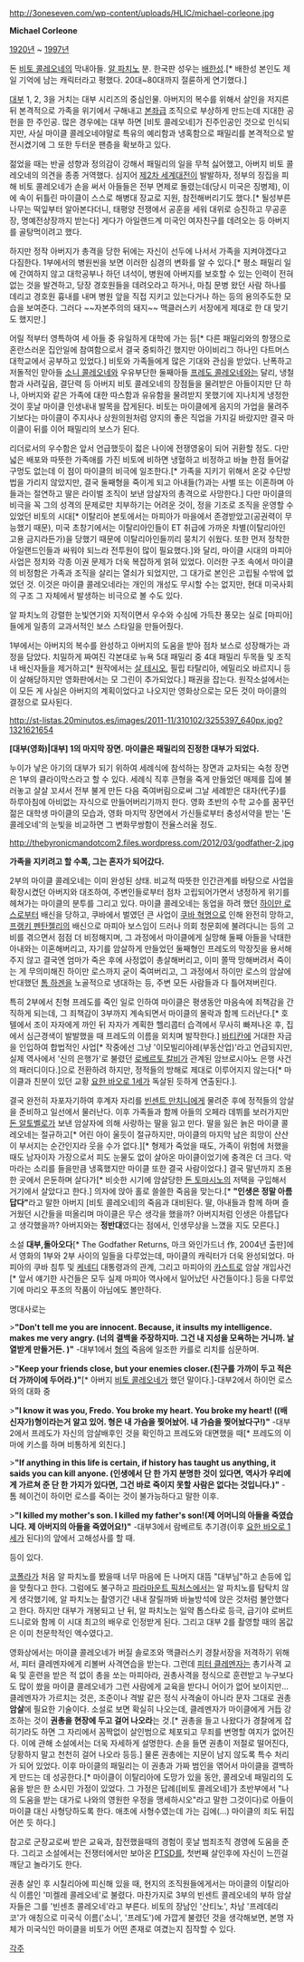 http://3oneseven.com/wp-content/uploads/HLIC/michael-corleone.jpg

'''Michael Corleone'''

[[1920년]] ~ [[1997년]]

돈 [[비토 콜레오네]]의 막내아들. [[알 파치노]] 분. 한국판 성우는 [[배한성]].[* 배한성 본인도 제일 기억에 남는 캐릭터라고 평했다. 20대~80대까지 절륜하게 연기했다.]

[[대부]] 1, 2, 3을 거치는 대부 시리즈의 중심인물. 아버지의 복수를 위해서 살인을 저지른 뒤 본격적으로 가족을 위기에서 구해내고 [[본좌]]급 조직으로 부상하게 만드는데 지대한 공헌을 한 주인공. 
많은 경우에는 대부 하면 [비토 콜레오네]가 진주인공인 것으로 인식되지만, 사실 마이클 콜레오네야말로 특유의 예리함과 냉혹함으로 패밀리를 본격적으로 발전시켰기에 그 또한 두터운 팬층을 확보하고 있다. 

젊었을 때는 반골 성향과 정의감이 강해서 패밀리의 일을 무척 싫어했고, 아버지 비토 콜레오네의 의견을 종종 거역했다. 심지어 [[제2차 세계대전]]이 발발하자, 정부의 징집을 피해 비토 콜레오네가 손을 써서 아들들은 전부 면제로 돌렸는데(당시 미국은 징병제), 이에 속이 뒤틀린 마이클이 스스로 해병대 장교로 지원, 참전해버리기도 했다.[* 될성부른 나무는 떡잎부터 알아본다더니, 태평양 전쟁에서 공훈을 세워 대위로 승진하고 무공훈장, 명예전상장까지 받는다] 게다가 아일랜드계 미국인 여자친구를 데려오는 등 아버지를 골탕먹이려고 했다.

하지만 정작 아버지가 총격을 당한 뒤에는 자신이 선두에 나서서 가족을 지켜야겠다고 다짐한다. 1부에서의 병원씬을 보면 이러한 심경의 변화를 알 수 있다.[* 평소 패밀리 일에 간여하지 않고 대학공부나 하던 녀석이, 병원에 아버지를 보호할 수 있는 인력이 전혀 없는 것을 발견하고, 당장 경호원들을 데려오라고 하거나, 마침 문병 왔던 사람 하나를 데리고 경호원 흉내를 내며 병원 앞을 직접 지키고 있는다거나 하는 등의 용의주도한 모습을 보여준다. 그러다 ~~자본주의의 돼지~~ 맥클러스키 서장에게 제대로 한 대 맞기도 했지만.]

어릴 적부터 영특하여 세 아들 중 유일하게 대학에 가는 등[* 다른 패밀리와의 항쟁으로 혼란스러운 집안일에 참여함으로서 결국 중퇴하긴 했지만 아이비리그 하나인 다트머스 대학교에서 공부하고 있었다.] 비토와 가족들에게 많은 기대와 관심을 받았다. 난폭하고 저돌적인 맏아들 [[소니 콜레오네]]와 우유부단한 둘째아들 [[프레도 콜레오네]]와는 달리, 냉철함과 사려깊음, 결단력 등 아버지 비토 콜레오네의 장점들을 물려받은 아들이지만 단 하나, 아버지와 같은 가족에 대한 따스함과 유유함을 물려받지 못했기에 지나치게 냉정한 것이 훗날 마이클 인생내내 발목을 잡게된다. 비토는 마이클에게 음지의 가업을 물려주기보다는 마이클이 주지사나 상원의원처럼 양지의 좋은 직업을 가지길 바랐지만 결국 마이클이 뒤를 이어 패밀리의 보스가 된다.

리더로서의 우수함은 앞서 언급했듯이 젋은 나이에 전쟁영웅이 되어 귀환할 정도. 다만 넓은 배포와 따뜻한 가족애를 가진 비토에 비하면 냉혈하고 비정하고 바늘 한점 들어갈 구멍도 없는데 이 점이 마이클의 비극에 일조한다.[* 가족을 지키기 위해서 온갖 수단방법을 가리지 않았지만, 결국 둘째형을 죽이게 되고 아내들(?)과는 사별 또는 이혼하며 아들과는 절연하고 딸은 라이벌 조직이 보낸 암살자의 총격으로 사망한다.] 다만 마이클의 비극을 꼭 그의 성격의 문제로만 치부하기는 어려운 것이, 정을 기조로 조직을 운영할 수 있었던 비토의 시대[* 이탈리아 본토에서는 마피아가 마을에서 존경받았고(공권력이 무능했기 때문), 미국 초창기에서는 이탈리아인들이 ET 취급에 가까운 차별(이탈리아인 고용 금지라든가)을 당했기 때문에 이탈리아인들끼리 뭉치기 쉬웠다. 또한 먼저 정착한 아일랜드인들과 싸워야 되느라 전투원이 많이 필요했다.]와 달리, 마이클 시대의 마피아 사업은 정치와 각종 이권 문제가 더욱 복잡하게 얽혀 있었다. 이러한 구조 속에서 마이클의 비정함은 가족과 조직을 살리는 열쇠가 되었지만, 그 대가로 본인은 고립될 수밖에 없었던 것. 이것은 마이클 콜레오네라는 개인의 개성도 무시할 수는 없지만, 현대 미국사회의 구조 그 자체에서 발생하는 비극으로 볼 수도 있다.
 
알 파치노의 강렬한 눈빛연기와 지적이면서 우수와 수심에 가득찬 풍모는 실로 [마피아]들에게 일종의 교과서적인 보스 스타일을 만들어줬다. 

1부에서는 아버지의 복수를 완성하고 아버지의 도움을 받아 점차 보스로 성장해가는 과정을 담았다. 치밀하게 짜여진 각본대로 뉴욕 5대 패밀리 중 4대 패밀리 두목들 및 조직 내 배신자들을 제거하고[* 원작에서는 [[살 테시오]], 필립 타탈리아, 에밀리오 바르지니 등이 살해당하지만 영화판에서는 모 그린이 추가되었다.] 패권을 잡는다. 원작소설에서는 이 모든 게 사실은 아버지의 계획이었다고 나오지만 영화상으로는 모든 것이 마이클의 결정으로 묘사된다.

http://st-listas.20minutos.es/images/2011-11/310102/3255397_640px.jpg?1321621654

'''[대부(영화)|대부] 1의 마지막 장면. 마이클은 패밀리의 진정한 대부가 되었다.'''

누이가 낳은 아기의 대부가 되기 위하여 세례식에 참석하는 장면과 교차되는 숙청 장면은 1부의 클라이막스라고 할 수 있다. 세례식 직후 큰형을 죽게 만들었던 매제를 집에 불러놓고 살살 꼬셔서 전부 불게 만든 다음 죽여버림으로써 그날 세례받은 대자(代子)를 하루아침에 아비없는 자식으로 만들어버리기까지 한다. 영화 초반의 수학 교수를 꿈꾸던 젊은 대학생 마이클의 모습과, 영화 마지막 장면에서 가신들로부터 충성서약을 받는 '돈 콜레오네'의 눈빛을 비교하면 그 변화무쌍함이 전율스러울 정도.

http://thebyronicmandotcom2.files.wordpress.com/2012/03/godfather-2.jpg

'''가족을 지키려고 할 수록, 그는 혼자가 되어갔다.'''

2부의 마이클 콜레오네는 이미 완성된 상태. 비교적 따뜻한 인간관계를 바탕으로 사업을 확장시켰던 아버지와 대조하여, 주변인들로부터 점차 고립되어가면서 냉정하게 위기를 헤쳐가는 마이클의 분투를 그리고 있다. 마이클 콜레오네는 동업을 하려 했던 [[하이만 로스]]로부터 배신을 당하고, 쿠바에서 벌였던 큰 사업이 [[쿠바 혁명]]으로 인해 완전히 망하고, [[프랭키 펜탄젤리]]의 배신으로 마피아 보스임이 드러나 의회 청문회에 불려다니는 등의 고비를 겪으면서 점점 더 비정해지며, 그 과정에서 마이클에게 실망해 둘째 아들을 낙태한 아내와는 이혼해버리고, 자기를 암살하게 만들었던 둘째형인 프레도의 막장짓을 용서해주지 않고 결국엔 엄마가 죽은 후에 사정없이 총살해버리고, 이미 쫄딱 망해버려서 죽이는 게 무의미해진 하이만 로스까지 굳이 죽여버리고, 그 과정에서 하이만 로스의 암살에 반대했던 [[톰 하겐]]을 노골적으로 냉대하는 등, 주변 모든 사람들과 다 틀어져버린다.

특히 2부에서 친형 프레도를 죽인 일로 인하여 마이클은 평생동안 마음속에 죄책감을 간직하게 되는데, 그 죄책감이 3부까지 계속되면서 마이클의 몰락과 함께 드러난다.[* 호텔에서 조이 자자에게 까인 뒤 자자가 계획한 헬리콥터 습격에서 무사히 빠져나온 후, 집에서 심근경색이 발발했을 때 프레도의 이름을 외치며 발작한다.] [[바티칸]]에 거대한 자금을 인입하여 합법적인 사업[* 작중에선 그냥 '이모빌리아레(부동산업)'라고 언급되지만, 실제 역사에서 '신의 은행가'로 불렸던 [[로베르토 칼비]]가 관계된 암브로시아노 은행 사건의 패러디이다.]으로 전환하려 하지만, 정적들의 방해로 제대로 이루어지지 않는다[* 마이클과 친분이 있던 교황 [[요한 바오로 1세]]가 독살된 듯하게 연출된다.]. 

결국 완전히 자포자기하여 후계자 자리를 [[빈센트 만치니]]에게 물려준 후에 정적들의 암살을 준비하고 일선에서 물러난다. 이후 가족들과 함께 아들의 오페라 데뷔를 보러가지만 [[돈 알토벨로]]가 보낸 암살자에 의해 사랑하는 딸을 잃고 만다. 딸을 잃은 늙은 마이클 콜레오네는 절규하고[* 어린 아이 울듯이 절규하지만, 마이클의 마지막 남은 희망이 산산이 부서지는 순간인지라 웃을 수가 없다.][* 형제가 죽었을 때도, 가족이 위험에 처했을 때도 남자이자 가장으로서 피도 눈물도 없이 살아온 마이클이었기에 충격은 더 크다. 악마라는 소리를 들을만큼 냉혹했지만 마이클 또한 결국 사람이었다.] 결국 말년까지 조용한 곳에서 은둔하며 살다가[* 비슷한 시기에 암살당한 [[돈 토마시노]]의 저택을 구입해서 거기에서 살았다고 한다.] 의자에 앉아 홀로 쓸쓸한 죽음을 맞는다.[* '''"인생은 정말 아름답다"'''라고 말한 아버지 [비토 콜레오네]의 죽음과 대비된다. 딸, 아내들과 함께 하며 즐거웠던 시간들을 떠올리며 마이클은 무슨 생각을 했을까? 아버지처럼 인생은 아름답다고 생각했을까? 아버지와는 '''정반대'''였다는 점에서, 인생무상을 느꼈을 지도 모른다.]

소설 '''대부,돌아오다'''[* The Godfather Returns, 마크 와인가드너 作, 2004년 출판]에서 영화의 1부와 2부 사이의 일들을 다루었는데, 마이클의 캐릭터가 더욱 완성되었다. 마피아의 쿠바 침투 및 [[존 F. 케네디|케네디]] 대통령과의 관계, 그리고 마피아의 [[카스트로]] 암살 개입사건[* 앞서 얘기한 사건들은 모두 실제 마피아 역사에서 일어났던 사건들이다.] 등을 다루었기에 마리오 푸조의 작품이 아님에도 볼만하다.


명대사로는 

>'''"Don't tell me you are innocent. Because, it insults my intelligence. makes me very angry. (너의 결백을 주장하지마. 그건 내 지성을 모욕하는 거니까. 날 열받게 만들거든. )"''' -대부1에서 [[소니 콜레오네|형]]의 죽음에 일조한 카를로 리치를 심문하며.

>'''"Keep your friends close, but your enemies closer.(친구를 가까이 두고 적은 더 가까이에 두어라.)"'''[* 아버지 [[비토 콜레오네]]가 했던 말이다.]-대부2에서 하이먼 로스와의 대화 중

>'''"I know it was you, Fredo. You broke my heart. You broke my heart! ((배신자가)형이라는거 알고 있어. 형은 내 가슴을 찢어놨어. 내 가슴을 찢어놨다구!)"''' -대부2에서 프레도가 자신의 암살배후인 것을 확인하고 프레도와 대면했을 때[* 프레도의 이마에 키스를 하며 비통하게 외친다.]

>'''"If anything in this life is certain, if history has taught us anything, it saids you can kill anyone. (인생에서 단 한 가지 분명한 것이 있다면, 역사가 우리에게 가르쳐 준 단 한 가지가 있다면, 그건 바로 죽이지 못할 사람은 없다는 것입니다.)"''' - 톰 헤이건이 하이먼 로스를 죽이는 것이 불가능하다고 말한 이후.
 
>'''"I killed my mother's son. I killed my father's son!(제 어머니의 아들을 죽였습니다. 제 아버지의 아들을 죽였어요!)"''' -대부3에서 람베르토 추기경(이후 [[요한 바오로 1세]]가 된다)의 앞에서 고해성사를 할 때.

등이 있다.

[[프랜시스 포드 코폴라|코폴라]]가 처음 알 파치노를 봤을때 너무 마음에 든 나머지 대뜸 "대부님"하고 손등에 입을 맞췄다고 한다. 그럼에도 불구하고 [[파라마운트 픽처스]]에서는 알 파치노를 탐탁치 않게 생각했기에, 알 파치노는 촬영기간 내내 잘릴까봐 바늘방석에 앉은 것처럼 불안했다고 한다. 하지만 대부가 개봉되고 난 뒤, 알 파치노는 일약 톱스타로 등극, 급기야 로버트 드니로와 함께 이 시대 최고의 배우로 인정받게 된다. 그리고 대부 2를 촬영할 때의 몸값은 이미 천문학적인 액수였다고.

영화상에서는 마이클 콜레오네가 버질 솔로조와 맥클러스키 경찰서장을 저격하기 위해서, 피터 클레멘자에게 리볼버 사격연습을 받는다. 그런데 [[피터 클레멘자]]는 총기사격 교육 및 훈련을 받은 적 없이 총을 쏘는 마피아라, 권총사격을 정식으로 훈련받고 누구보다도 많이 쐈을 마이클 콜레오네가 그런 사람에게 교육을 받다니 어이가 없어 보이지만... 클레멘자가 가르치는 것은, 조준이나 격발 같은 정식 사격술이 아니라 문자 그대로 권총 '''암살'''에 필요한 기술이다. 소설로 보면 확실히 나오는데, 클레멘자가 마이클에게 거듭 강조하는 것이 '''권총을 현장에 두고 걸어 나오라'''는 것.[* 권총을 들고 나왔다가 경찰에게 잡히기라도 하면 그 자리에서 꼼짝없이 살인범으로 체포되고 무죄를 변명할 여지가 없어진다. 이에 관해 소설에서는 더욱 자세하게 설명한다. 손을 들면 권총이 저절로 떨어진다, 당황하지 말고 천천히 걸어 나오라 등등.] 물론 권총에는 지문이 남지 않도록 특수 처리가 되어 있었다. 이후 마이클의 패밀리는 이 권총과 가짜 범인을 엮어서 마이클을 결백하게 만드는 데 성공한다.[* 마이클이 이탈리아에 도망가 있을 동안, 콜레오네 패밀리의 도움을 받은 한 소시민 가정이 있었다. 그 가정은 답례([비토 콜레오네]가 초반부에서 "나의 도움을 받는 대가로 나와의 영원한 우정을 맹세하시오"라고 말한 그것이다)로 아들이 마이클 대신 사형당하도록 한다. 애초에 사형수였는데 가는 김에(…) 마이클의 죄도 뒤집어쓴 듯 하다.]

참고로 군장교로써 받은 교육과, 참전했을때의 경험이 훗날 범죄조직 경영에 도움을 준다. 그리고 소설에서는 전쟁터에서만 보아온 [[PTSD]]를, 첫번째 살인후에 자신이 느낀걸 깨닫고 놀라기도 한다.

권총 살인 후 시칠리아에 피신해 있을 때, 현지의 조직원들에게서는 마이클의 이탈리아식 이름인 '미켈레 콜레오네'로 불렸다. 마찬가지로 3부의 빈센트 콜레오네의 부하 암살자들은 그를 '빈센초 콜레오네'라고 부른다. 비토의 장남인 '산티노', 차남 '프레데리코'가 애칭으로 미국식 이름('소니', '프레도')에 가깝게 불렸던 것을 생각해보면, 본명 자체가 미국식인 마이클을 비토가 어떤 존재로 여겼는지 짐작할 수 있다.

[[각주]]
